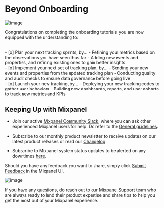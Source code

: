 # Beyond Onboarding

![image](/tutorials/continuous-iterations.png "Continuous Iterations")

Congratulations on completing the onboarding tutorials, you are now equipped with the understanding to:

<br />
- [x] Plan your next tracking sprints, by... - Refining your metrics based on the
observations you have seen thus far - Adding new events and properties, and refining
existing ones to gain better insights
<br />
- [x] Implement your next set of tracking plan, by... - Sending your new events and
properties from the updated tracking plan - Conducting quality and audit checks to
ensure data governance before going live
<br />- [x] Launch your new tracking, by... - Deploying your new tracking codes to
gather user behaviors - Building new dashboards, reports, and user cohorts to track
new metrics and KPIs

## Keeping Up with Mixpanel

- Join our active [Mixpanel Community Slack](https://www.mixpanel.com/community-slack), where you can ask other experienced Mixpanel users for help. Do refer to the [General guidelines](/docs/community/guidelines#general-guidelines).

- Subscribe to our monthly product newsletter to receive updates on our latest product releases or read our [Changelog](https://docs.mixpanel.com/changelogs).

- Subscribe to Mixpanel system status updates to be alerted on any downtimes [here](https://www.mixpanelstatus.com/).

Should you have any feedback you want to share, simply click [Submit Feedback](https://mixpanel.com/submit-feedback) in the Mixpanel UI.

![image](/tutorials/submit-feedback.png "Submit Feedback")

If you have any questions, do reach out to our [Mixpanel Support](/docs/response-times#contacting-mixpanel-support) team who are always ready to lend their product expertise and share tips to help you get the most out of your Mixpanel experience.
